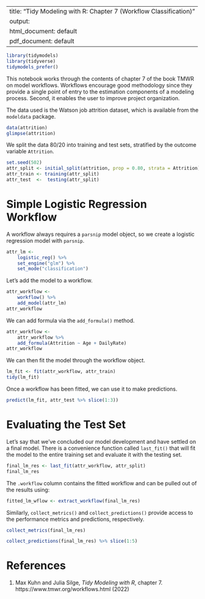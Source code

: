 
---
title: "Tidy Modeling with R: Chapter 7 (Workflow Classification)"
output:
  html_document: default
  pdf_document: default
---

```r
library(tidymodels)
library(tidyverse)
tidymodels_prefer()
```

This notebook works through the contents of chapter 7 of the book TMWR on model workflows. Workflows encourage good methodology since they provide a single point of entry to the estimation components of a modeling process.  Second, it enables the user to improve project organization.

The data used is the Watson job attrition dataset, which is available from the `modeldata` package.
```r
data(attrition)
glimpse(attrition)
```

We split the data 80/20 into training and test sets, stratified by the outcome variable `Attrition`.
```r
set.seed(502)
attr_split <- initial_split(attrition, prop = 0.80, strata = Attrition)
attr_train <- training(attr_split)
attr_test  <-  testing(attr_split)
```

# Simple Logistic Regression Workflow

A workflow always requires a `parsnip` model object, so we create a logistic regression model with `parsnip`.
```r
attr_lm <-
    logistic_reg() %>%
    set_engine("glm") %>%
    set_mode("classification")
```

Let's add the model to a workflow.
```r
attr_workflow <- 
    workflow() %>%
    add_model(attr_lm)
attr_workflow
```

We can add formula via the `add_formula()` method.
```r
attr_workflow <-
    attr_workflow %>%
    add_formula(Attrition ~ Age + DailyRate)
attr_workflow
```

We can then fit the model through the workflow object.
```r
lm_fit <- fit(attr_workflow, attr_train)
tidy(lm_fit)
```

Once a workflow has been fitted, we can use it to make predictions.
```r
predict(lm_fit, attr_test %>% slice(1:3))
```

# Evaluating the Test Set

Let's say that we've concluded our model development and have settled on a final model. There is a convenience function called `last_fit()` that will fit the model to the entire training set and evaluate it with the testing set.
```r
final_lm_res <- last_fit(attr_workflow, attr_split)
final_lm_res
```

The `.workflow` column contains the fitted workflow and can be pulled out of the results using:

```r
fitted_lm_wflow <- extract_workflow(final_lm_res)
```

Similarly, `collect_metrics()` and `collect_predictions()` provide access to the performance metrics and predictions, respectively.

```r
collect_metrics(final_lm_res)
```

```r
collect_predictions(final_lm_res) %>% slice(1:5)
```

# References

  1. Max Kuhn and Julia Silge, _Tidy Modeling with R_, chapter 7. https://www.tmwr.org/workflows.html (2022)
